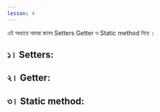 ```yaml
---
lesson: 4
---
```


 এই অধ্যায়ে আমরা জানব Setters Getter  ও  Static method    নিয়ে । 

##  ১। Setters:

 ## ২। Getter: 
 
 ## ৩। Static method: 
